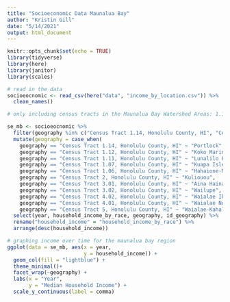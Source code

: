 ```yaml
---
title: "Socioeconomic Data Maunalua Bay"
author: "Kristin Gill"
date: "5/14/2021"
output: html_document
---
```


```r
knitr::opts_chunk$set(echo = TRUE)
library(tidyverse)
library(here)
library(janitor)
library(scales)
```

```r
# read in the data
socioeocnomic <- read_csv(here("data", "income_by_location.csv")) %>% 
  clean_names()
```

```r
# only including census tracts in the Maunalua Bay Watershed Areas: 1.14 Portlock, 1.12 Koko Marina, 1.11 Lunalilo Park, 1.07 Kuapa Isle, 1.06 Hahaione-Mariners Ridge, 2 Kuliouou, 3.01 Aina Haina-Hawaii Loa Ridge, 3.02 Wailupe, 4.02 Waialae Iki, 4.01 Waialae Nui Ridge-Ainakoa, 5 Waialae-Kahala 

se_mb <- socioeocnomic %>% 
  filter(geography %in% c("Census Tract 1.14, Honolulu County, HI", "Census Tract 1.12, Honolulu County, HI", "Census Tract 1.11, Honolulu County, HI", "Census Tract 1.07, Honolulu County, HI", "Census Tract 1.06, Honolulu County, HI", "Census Tract 2, Honolulu County, HI", "Census Tract 3.01, Honolulu County, HI", "Census Tract 3.02, Honolulu County, HI", "Census Tract 4.02, Honolulu County, HI", "Census Tract 4.01, Honolulu County, HI", "Census Tract 5, Honolulu County, HI")) %>% 
  mutate(geography = case_when(
    geography == "Census Tract 1.14, Honolulu County, HI" ~ "Portlock",
    geography == "Census Tract 1.12, Honolulu County, HI" ~ "Koko Marina",
    geography == "Census Tract 1.11, Honolulu County, HI" ~ "Lunalilo Park",
    geography == "Census Tract 1.07, Honolulu County, HI" ~ "Kuapa Isle",
    geography == "Census Tract 1.06, Honolulu County, HI" ~ "Hahaione-Mariners",
    geography == "Census Tract 2, Honolulu County, HI" ~ "Kuliouou",
    geography == "Census Tract 3.01, Honolulu County, HI" ~ "Aina Haina-Hawaii Loa",
    geography == "Census Tract 3.02, Honolulu County, HI" ~ "Wailupe",
    geography == "Census Tract 4.02, Honolulu County, HI" ~ "Waialae Iki",
    geography == "Census Tract 4.01, Honolulu County, HI" ~ "Waialae Nui-Ainakoa",
    geography == "Census Tract 5, Honolulu County, HI" ~ "Waialae-Kahala")) %>% 
  select(year, household_income_by_race, geography, id_geography) %>% 
  rename("household_income" = "household_income_by_race") %>% 
  arrange(desc(household_income))
```

```r
# graphing income over time for the maunalua bay region
ggplot(data = se_mb, aes(x = year,
                         y = household_income)) +
  geom_col(fill = "lightblue") +
  theme_minimal()+
  facet_wrap(~geography) +
  labs(x = "Year",
       y = "Median Household Income") +
  scale_y_continuous(label = comma)
```

